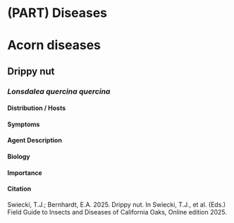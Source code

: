 # (PART) Diseases {-}

# Acorn diseases {#Acorndis}

## Drippy nut {-}

### *Lonsdalea quercina quercina* {#Drippynut .unnumbered}


#### Distribution / Hosts {-}



#### Symptoms {-}



#### Agent Description {-}



#### Biology {-}



#### Importance {-}



#### Citation {-}

Swiecki, T.J.; Bernhardt, E.A. 2025. Drippy nut. In Swiecki, T.J., et al. (Eds.) Field Guide to Insects and Diseases of California Oaks, Online edition 2025.

